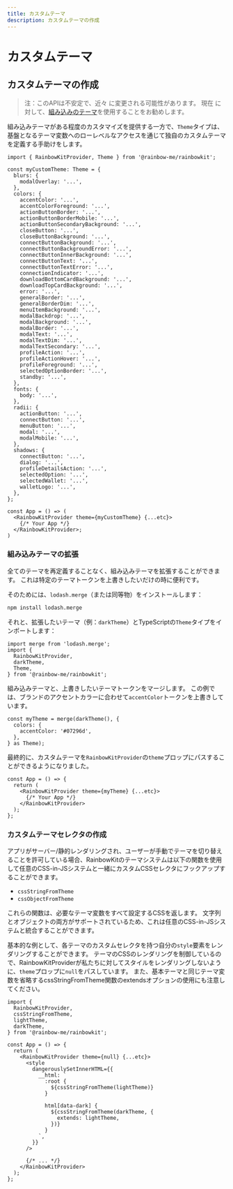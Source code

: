 ```yaml
---
title: カスタムテーマ
description: カスタムテーマの作成
---
```


# カスタムテーマ

## カスタムテーマの作成

> 注：このAPIは不安定で、近々
> に変更される可能性があります。 現在
> に対して、[組み込みのテーマ](/docs/theming)を使用することをお勧めします。

組み込みテーマがある程度のカスタマイズを提供する一方で、`Theme`タイプは、基盤となるテーマ変数へのローレベルなアクセスを通じて独自のカスタムテーマを定義する手助けをします。

```tsx
import { RainbowKitProvider, Theme } from '@rainbow-me/rainbowkit';

const myCustomTheme: Theme = {
  blurs: {
    modalOverlay: '...',
  },
  colors: {
    accentColor: '...',
    accentColorForeground: '...',
    actionButtonBorder: '...',
    actionButtonBorderMobile: '...',
    actionButtonSecondaryBackground: '...',
    closeButton: '...',
    closeButtonBackground: '...',
    connectButtonBackground: '...',
    connectButtonBackgroundError: '...',
    connectButtonInnerBackground: '...',
    connectButtonText: '...',
    connectButtonTextError: '...',
    connectionIndicator: '...',
    downloadBottomCardBackground: '...',
    downloadTopCardBackground: '...',
    error: '...',
    generalBorder: '...',
    generalBorderDim: '...',
    menuItemBackground: '...',
    modalBackdrop: '...',
    modalBackground: '...',
    modalBorder: '...',
    modalText: '...',
    modalTextDim: '...',
    modalTextSecondary: '...',
    profileAction: '...',
    profileActionHover: '...',
    profileForeground: '...',
    selectedOptionBorder: '...',
    standby: '...',
  },
  fonts: {
    body: '...',
  },
  radii: {
    actionButton: '...',
    connectButton: '...',
    menuButton: '...',
    modal: '...',
    modalMobile: '...',
  },
  shadows: {
    connectButton: '...',
    dialog: '...',
    profileDetailsAction: '...',
    selectedOption: '...',
    selectedWallet: '...',
    walletLogo: '...',
  },
};

const App = () => (
  <RainbowKitProvider theme={myCustomTheme} {...etc}>
    {/* Your App */}
  </RainbowKitProvider>;
)
```

### 組み込みテーマの拡張

全てのテーマを再定義することなく、組み込みテーマを拡張することができます。 これは特定のテーマトークンを上書きしたいだけの時に便利です。

そのためには、`lodash.merge`（または同等物）をインストールします：

```bash
npm install lodash.merge
```

それと、拡張したいテーマ（例：`darkTheme`）とTypeScriptの`Theme`タイプをインポートします：

```tsx
import merge from 'lodash.merge';
import {
  RainbowKitProvider,
  darkTheme,
  Theme,
} from '@rainbow-me/rainbowkit';
```

組み込みテーマと、上書きしたいテーマトークンをマージします。 この例では、ブランドのアクセントカラーに合わせて`accentColor`トークンを上書きしています。

```tsx
const myTheme = merge(darkTheme(), {
  colors: {
    accentColor: '#07296d',
  },
} as Theme);
```

最終的に、カスタムテーマを`RainbowKitProvider`の`theme`プロップにパスすることができるようになりました。

```tsx
const App = () => {
  return (
    <RainbowKitProvider theme={myTheme} {...etc}>
      {/* Your App */}
    </RainbowKitProvider>
  );
};
```

### カスタムテーマセレクタの作成

アプリがサーバー/静的レンダリングされ、ユーザーが手動でテーマを切り替えることを許可している場合、RainbowKitのテーマシステムは以下の関数を使用して任意のCSS-in-JSシステムと一緒にカスタムCSSセレクタにフックアップすることができます。

-   `cssStringFromTheme`
-   `cssObjectFromTheme`

これらの関数は、必要なテーマ変数をすべて設定するCSSを返します。 文字列とオブジェクトの両方がサポートされているため、これは任意のCSS-in-JSシステムと統合することができます。

基本的な例として、各テーマのカスタムセレクタを持つ自分の`style`要素をレンダリングすることができます。 テーマのCSSのレンダリングを制御しているので、RainbowKitProviderが私たちに対してスタイルをレンダリングしないように、`theme`プロップに`null`をパスしています。 また、基本テーマと同じテーマ変数を省略するcssStringFromTheme関数のextendsオプションの使用にも注意してください。

```tsx
import {
  RainbowKitProvider,
  cssStringFromTheme,
  lightTheme,
  darkTheme,
} from '@rainbow-me/rainbowkit';

const App = () => {
  return (
    <RainbowKitProvider theme={null} {...etc}>
      <style
        dangerouslySetInnerHTML={{
          __html: `
            :root {
              ${cssStringFromTheme(lightTheme)}
            }

            html[data-dark] {
              ${cssStringFromTheme(darkTheme, {
                extends: lightTheme,
              })}
            }
          `,
        }}
      />

      {/* ... */}
    </RainbowKitProvider>
  );
};
```
